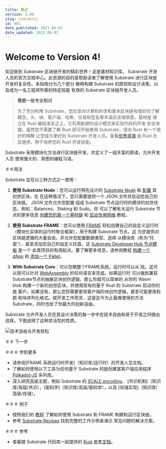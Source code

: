 ```yaml
---
title: 概述
version: 4.00
slug: /v4/docs/
id: 001
date_published: 2021.06.01
date_updated: 2021.06.03
---
```


# Welcome to Version 4!
欢迎来到 Substrate 区块链开发的精彩世界！这是基材知识库，
Substrate 开发人员的官方文档中心。此资源的目的是帮助读者了解使用 Substrate 进行区块链开发的复杂性。本指南分为几个部分
解释构建 Substrate 的原则和设计决策，以及成为一名工程师所需的特定技能
有效的 Substrate 区块链开发人员。

> **需要一些专业知识**
>
> 为了充分利用 Substrate，您应该对计算机科学和基本区块链有很好的了解
> 概念。头、块、客户端、哈希、交易和签名等术语应该很熟悉。基材是
> 建立在 Rust 编程语言之上，它利用新颖的设计模式来实现代码的开发
> 安全快捷。虽然您不需要了解 Rust 即可开始使用 Substrate，但对 Rust 有一个很好的理解
> 让您成为更好的 Substrate 开发人员。查看[优秀资源](https://www.rust-lang.org/learn)
> 由 Rust 社区提供，用于培养您的 Rust 开发技能。

Substrate 采用模块化方法进行区块链开发，并定义了一组丰富的原语，允许开发人员
使用强大的、熟悉的编程习语。

＃＃用法

Substrate 旨在以三种方式之一使用：

1. **使用 Substrate Node**：您可以运行预先设计的 [Substrate Node](https://github.com/paritytech/substrate/tree/master/bin/node) 和
[配置](https://github.com/paritytech/substrate/blob/master/bin/node/cli/src/chain_spec.rs) 其创世区块。在
在这种情况下，您只需要提供一个 JSON 文件并启动您自己的区块链。 JSON 文件允许您配置
组成 Substrate 节点运行时的模块的创世状态，例如：Balances、Staking 和 Sudo。你
可以了解有关运行 Substrate 节点的更多信息
[创建您的第一个基材链](tutorials/create-your-first-substrate-chain) 和
[启动专用网络](tutorials/start-a-private-network/index.md) 教程。

2. **使用 Substrate FRAME**：您可以使用 [FRAME](knowledgebase/runtime/frame.md) 轻松创建自己的自定义运行时
   （模块化实体的运行时聚合框架），用于构建 Substrate 节点。这
   为您提供对区块链逻辑的大量自由，并允许您配置数据类型、选择
   从模块库（称为“托盘”），甚至添加您自己的自定义托盘。这
   [Substrate Developer Hub 节点模板](https://github.com/substrate-developer-hub/substrate-node-template) 是一个
   此类项目的有用起点。要了解更多信息，请参阅教程
   [构建一个 dApp](tutorials/build-a-dapp) 和 [添加一个 Pallet](tutorials/add-a-pallet)。

3. **With Substrate Core**：可以忽略整个FRAME系统，运行时可以从
   挠。这可以用可以针对 [WebAssembly](https://webassembly.org/) 的任何语言来完成。如果运行时
   可以做到兼容Substrate节点的抽象区块创作逻辑，那么你就可以简单的
   从你的 Wasm blob 构建一个新的创世区块，并使用现有的基于 Rust 的 Substrate 启动你的链
   客户。如果没有，那么您将需要更改客户端的块创作逻辑，甚至可能更改标题
   和块序列化格式。就开发工作而言，这是迄今为止最难使用的方法
   Substrate，同时也给了你最大的创新自由。

Substrate 允许开发人员在其设计决策的每一步中在技术自由和易于开发之间做出选择。下图说明了这种灵活性的性质。

![技术自由与开发轻松](../../../src/images/technical-freedom.png)

＃＃ 下一步

＃＃＃ 学到更多

- 请参阅[FRAME 系统运行时开发]（知识库/运行时）的开发人员文档。
- 了解如何使用以下工具为任何基于 Substrate 的链创建富客户端应用程序
  [Polkadot-JS](knowledgebase/integrate/polkadot-js) 系列库。
- 深入研究高级主题，例如 Substrate 的 [SCALE encoding](knowledgebase/advanced/codec)，
  [共识机制]（知识库/高级/共识），[密码学]（知识库/高级/密码学），以及
  [存储实现]（知识库/高级/存储）。

＃＃＃ 例子

- 按照我们的 [教程](../../tutorials) 了解如何使用 Substrate 和 FRAME 构建和运行区块链。
- 参考 [Substrate Recipes](https://substrate.dev/recipes/) 找到完整的工作示例来演示
  常见问题的解决方案。

＃＃＃ 参考

- 查看随 Substrate 代码库一起提供的 [Rust 参考文档](https://substrate.dev/rustdocs)。